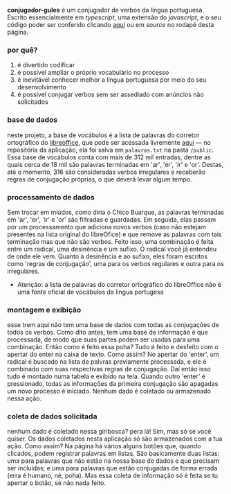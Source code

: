 **conjugador-gules**
é um conjugador de verbos da língua portuguesa. Escrito essencialmente em 
_typescript_, uma extensão do _javascript_, e o seu código poder ser
conferido clicando [aqui](https://github.com/renribsilva/conjugador) ou em _source_
no rodapé desta página.

### por quê?

1. é divertido codificar
2. é possível ampliar o próprio vocabulário no processo
3. é inevitável conhecer melhor a língua portuguesa por meio do seu desenvolvimento
4. é possível conjugar verbos sem ser assediado com anúncios não solicitados

### base de dados

neste projeto, a base de vocábulos é a lista de palavras do corretor 
ortográfico do [libreoffice](https://pt-br.libreoffice.org/), que pode ser acessada
livremente [aqui](https://cgit.freedesktop.org/libreoffice/dictionaries/plain/pt_BR/pt_BR.dic)
— no repositória da aplicação, ela foi salva em `palavras.txt` na pasta `/public`.
Essa base de vocábulos conta com mais de 312 mil entradas, dentre as quais
cerca de 18 mil são palavras terminadas em 'ar', 'er', 'ir' e 'or'. 
Destas, até o momento, 316 são consideradas verbos irregulares e receberão 
regras de conjugação próprias, o que deverá levar algum tempo.

### processamento de dados

Sem trocar em miúdos, como diria o Chico Buarque, 
as palavras terminadas em 'ar', 'er', 'ir' e 'or' são filtradas e guardadas. Em seguida, elas 
passam por um processamento que adiciona novos verbos (caso não estejam presentes na lista
original do libreOfice) e que remove as palavras com tais terminação mas 
que não são verbos. Feito isso, uma combinação é feita entre um radical, uma desinência e um
sufixo. O radical você já entendeu de onde ele vem. Quanto à desinência e ao sufixo, eles
foram escritos como 'regras de conjugação', uma para os verbos regulares e outra para os
irregulares. 

* Atenção: a lista de palavras do corretor ortográfico do libreOffice não é uma 
fonte oficial de vocábulos da língua portugesa

### montagem e exibição

esse trem aqui não tem uma base de dados com todas as conjugações de todos
os verbos. Como dito antes, tem uma base de informação é que processada, de modo 
que suas partes podem ser usadas para uma combinação. Então como é feito essa poha?
Tudo é feito e desfeito com o apertar do enter na caixa de texto. Como assim?
No apertar do 'enter', um radical é buscado na lista de palvras previamente processada,
e ele é combinado com suas respectivas regras de conjugação. 
Daí então isso tudo é montado numa tabela e exibido na tela.
Quando outro 'enter' é pressionado, todas as informações da primeira conjugação
são apagadas um novo processo é iniciado. Nenhum dado é coletado ou armazenado nessa ação. 

### coleta de dados solicitada

nenhum dado é coletado nessa giribosca? pera lá! Sim, mas só se você quiser. Os dados coletados nesta aplicação só são armazenados
com a tua ação. Como assim? Na página há vários alguns botões que, quando clicados, 
podem registrar palavras em listas. São basicamente duas listas: uma para palavras que 
não estão na nossa base de dados e que precisam ser incluídas; e uma para palavras que estão
conjugadas de forma errada (erra é humano, né, poha). Mas essa coleta de informação só é feita
se tu apertar o botão, se não nada feito.

### 